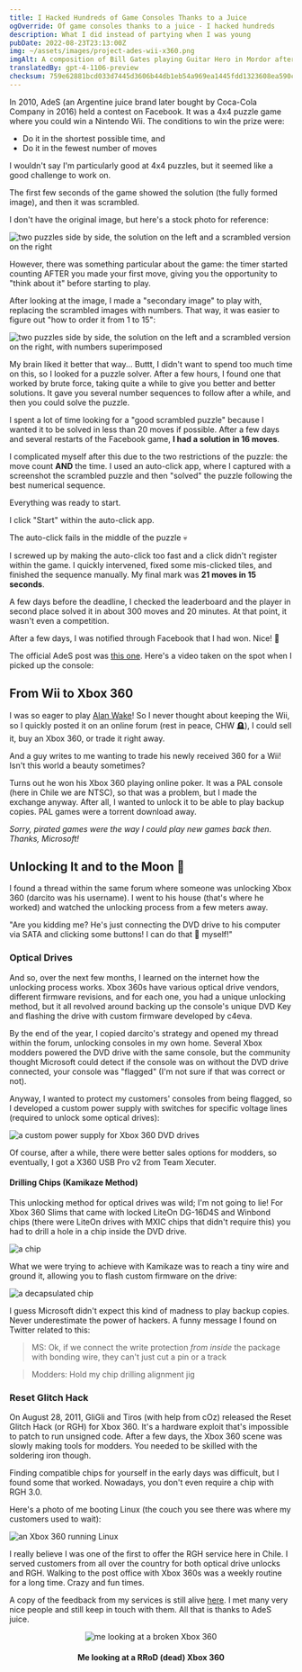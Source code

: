 ```yaml
---
title: I Hacked Hundreds of Game Consoles Thanks to a Juice
ogOverride: Of game consoles thanks to a juice - I hacked hundreds
description: What I did instead of partying when I was young
pubDate: 2022-08-23T23:13:00Z
img: ~/assets/images/project-ades-wii-x360.png
imgAlt: A composition of Bill Gates playing Guitar Hero in Mordor after being pwned by AdeS juice
translatedBy: gpt-4-1106-preview
checksum: 759e62881bcd033d7445d3606b44db1eb54a969ea1445fdd1323608ea590caec
---
```



In 2010, AdeS (an Argentine juice brand later bought by Coca-Cola Company in 2016) held a contest on Facebook.
It was a 4x4 puzzle game where you could win a Nintendo Wii. The conditions to win the prize were:

- Do it in the shortest possible time, and
- Do it in the fewest number of moves

I wouldn't say I'm particularly good at 4x4 puzzles, but it seemed like a good challenge to work on.

The first few seconds of the game showed the solution (the fully formed image), and then it was scrambled.

I don't have the original image, but here's a stock photo for reference:

<Image
  src={Puzzle}
  alt="two puzzles side by side, the solution on the left and a scrambled version on the right"
  format="webp"
/>

However, there was something particular about the game: the timer started counting AFTER you made your first move, giving you the opportunity to
"think about it" before starting to play.

After looking at the image, I made a "secondary image" to play with, replacing the scrambled images with numbers.
That way, it was easier to figure out "how to order it from 1 to 15":

<Image
  src={PuzzleNumbered}
  alt="two puzzles side by side, the solution on the left and a scrambled version on the right, with numbers superimposed"
  format="webp"
/>

My brain liked it better that way... Buttt, I didn't want to spend too much time on this, so I looked for a puzzle solver. After a few hours, I found
one that worked by brute force, taking quite a while to give you better and better solutions. It gave you several number sequences
to follow after a while, and then you could solve the puzzle.

I spent a lot of time looking for a "good scrambled puzzle" because I wanted it to be solved in less than 20 moves if possible.
After a few days and several restarts of the Facebook game, **I had a solution in 16 moves**.

I complicated myself after this due to the two restrictions of the puzzle: the move count **AND** the time. I used an auto-click app, where I captured with a screenshot the
scrambled puzzle and then "solved" the puzzle following the best numerical sequence.

Everything was ready to start.

I click "Start" within the auto-click app.

The auto-click fails in the middle of the puzzle 💀

I screwed up by making the auto-click too fast and a click didn't register within the game. I quickly intervened, fixed some mis-clicked tiles, and finished
the sequence manually. My final mark was **21 moves in 15 seconds**.

A few days before the deadline, I checked the leaderboard and the player in second place solved it in about 300 moves and 20 minutes.
At that point, it wasn't even a competition.

After a few days, I was notified through Facebook that I had won. Nice! 🎉

The official AdeS post was [this one](https://web.archive.org/web/20101028002731/http://www.ades.cl/blog/2010/06/ya-tenemos-los-ganadores-de-puzzle-ades/).
Here's a video taken on the spot when I picked up the console:

<YouTube id="Uf5JHxDxNRw" />

## From Wii to Xbox 360

I was so eager to play [Alan Wake](https://en.wikipedia.org/wiki/Alan_Wake)! So I never thought about keeping the Wii, so I quickly posted it
on an online forum (rest in peace, CHW 🪦), I could sell it, buy an Xbox 360, or trade it right away.

And a guy writes to me wanting to trade his newly received 360 for a Wii! Isn't this world a beauty sometimes?

Turns out he won his Xbox 360 playing online poker. It was a PAL console (here in Chile we are NTSC), so that was a problem, but
I made the exchange anyway. After all, I wanted to unlock it to be able to play backup copies. PAL games were a torrent download away.

_Sorry, pirated games were the way I could play new games back then. Thanks, Microsoft!_

## Unlocking It and to the Moon 🚀

I found a thread within the same forum where someone was unlocking Xbox 360 (darcito was his username). I went to his house (that's where he worked)
and watched the unlocking process from a few meters away.

"Are you kidding me? He's just connecting the DVD drive to his computer via SATA and clicking some buttons! I can do that 💩 myself!"

### Optical Drives

And so, over the next few months, I learned on the internet how the unlocking process works. Xbox 360s have various
optical drive vendors, different firmware revisions, and for each one, you had a unique unlocking method, but it all revolved around backing up the
console's unique DVD Key and flashing the drive with custom firmware developed by c4eva.

By the end of the year, I copied darcito's strategy and opened my thread within the forum, unlocking consoles in my own home.
Several Xbox modders powered the DVD drive with the same console, but the community thought Microsoft could detect if the console was on
without the DVD drive connected, your console was "flagged" (I'm not sure if that was correct or not).

Anyway, I wanted to protect my customers' consoles from being flagged, so I developed a custom power supply with switches for
specific voltage lines (required to unlock some optical drives):

<Image
  src={X360PowerSupply}
  alt="a custom power supply for Xbox 360 DVD drives"
  format="webp"
/>

Of course, after a while, there were better sales options for modders, so eventually, I got a X360 USB Pro v2 from Team Xecuter.

#### Drilling Chips (Kamikaze Method)

This unlocking method for optical drives was wild; I'm not going to lie! For Xbox 360 Slims that came with locked LiteOn DG-16D4S and Winbond chips
(there were LiteOn drives with MXIC chips that didn't require this) you had to drill a hole in a chip inside the DVD drive.

<Image src={KamikazeLocation} alt="a chip" format="webp" />

What we were trying to achieve with Kamikaze was to reach a tiny wire and ground it, allowing you to flash custom firmware on the drive:

<Image src={WinbondExploitLines} alt="a decapsulated chip" format="webp" />

I guess Microsoft didn't expect this kind of madness to play backup copies. Never underestimate the power of hackers.
A funny message I found on Twitter related to this:

> MS: Ok, if we connect the write protection _from inside_ the package with bonding wire, they can't just cut a pin or a track

> Modders: Hold my chip drilling alignment jig

### Reset Glitch Hack

On August 28, 2011, GliGli and Tiros (with help from cOz) released the Reset Glitch Hack (or RGH) for Xbox 360. It's a hardware exploit that's impossible to patch
to run unsigned code. After a few days, the Xbox 360 scene was slowly making tools for modders. You needed
to be skilled with the soldering iron though.

Finding compatible chips for yourself in the early days was difficult, but I found some that worked.
Nowadays, you don't even require a chip with RGH 3.0.

Here's a photo of me booting Linux (the couch you see there was where my customers used to wait):

<Image src={X360Linux} alt="an Xbox 360 running Linux" format="webp" />

I really believe I was one of the first to offer the RGH service here in Chile. I served customers from all over the country for both
optical drive unlocks and RGH. Walking to the post office with Xbox 360s was a weekly routine for a long time. Crazy and fun times.

A copy of the feedback from my services is still alive [here](https://www.capa9.net/temas/feedback-de-sbarrenechea.899146/).
I met many very nice people and still keep in touch with them. All that is thanks to AdeS juice.

<p align="center">
  <Image src={XboxRRoD} alt="me looking at a broken Xbox 360" format="webp" />
  <h4 align="center">Me looking at a RRoD (dead) Xbox 360</h4>
</p>
